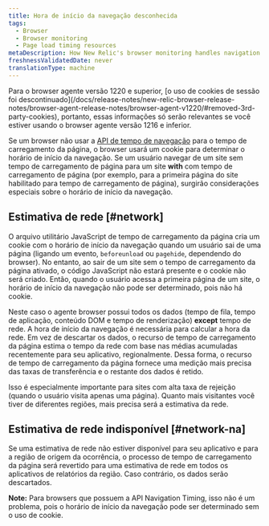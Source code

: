 ```yaml
---
title: Hora de início da navegação desconhecida
tags:
  - Browser
  - Browser monitoring
  - Page load timing resources
metaDescription: How New Relic's browser monitoring handles navigation start time when the navigation timing API is unavailable.
freshnessValidatedDate: never
translationType: machine
---
```


<Callout variant="important">
  Para o browser agente versão 1220 e superior, [o uso de cookies de sessão foi descontinuado](/docs/release-notes/new-relic-browser-release-notes/browser-agent-release-notes/browser-agent-v1220/#removed-3rd-party-cookies), portanto, essas informações só serão relevantes se você estiver usando o browser agente versão 1216 e inferior.
</Callout>

Se um browser não usar a [API de tempo de navegação](/docs/browser/new-relic-browser/browser-agent-apis/navigation-timing-api) para o tempo de carregamento da página, o browser usará um cookie para determinar o horário de início da navegação. Se um usuário navegar de um site sem tempo de carregamento de página para um site <DNT>**with**</DNT> com tempo de carregamento de página (por exemplo, para a primeira página do site habilitado para tempo de carregamento de página), surgirão considerações especiais sobre o horário de início da navegação.

## Estimativa de rede [#network]

O arquivo utilitário JavaScript de tempo de carregamento da página cria um cookie com o horário de início da navegação quando um usuário sai de uma página (ligando um evento, `beforeunload` ou `pagehide`, dependendo do browser). No entanto, ao sair de um site sem o tempo de carregamento da página ativado, o código JavaScript não estará presente e o cookie não será criado. Então, quando o usuário acessa a primeira página de um site, o horário de início da navegação não pode ser determinado, pois não há cookie.

Neste caso o agente browser possui todos os dados (tempo de fila, tempo de aplicação, conteúdo DOM e tempo de renderização) <DNT>**except**</DNT> tempo de rede. A hora de início da navegação é necessária para calcular a hora da rede. Em vez de descartar os dados, o recurso de tempo de carregamento da página estima o tempo da rede com base nas médias acumuladas recentemente para seu aplicativo, regionalmente. Dessa forma, o recurso de tempo de carregamento da página fornece uma medição mais precisa das taxas de transferência e o restante dos dados é retido.

Isso é especialmente importante para sites com alta taxa de rejeição (quando o usuário visita apenas uma página). Quanto mais visitantes você tiver de diferentes regiões, mais precisa será a estimativa da rede.

## Estimativa de rede indisponível [#network-na]

Se uma estimativa de rede não estiver disponível para seu aplicativo e para a região de origem da ocorrência, o processo de tempo de carregamento da página será revertido para uma estimativa de rede em todos os aplicativos de relatórios da região. Caso contrário, os dados serão descartados.

<DNT>**Note:**</DNT> Para browsers que possuem a API Navigation Timing, isso não é um problema, pois o horário de início da navegação pode ser determinado sem o uso de cookie.
